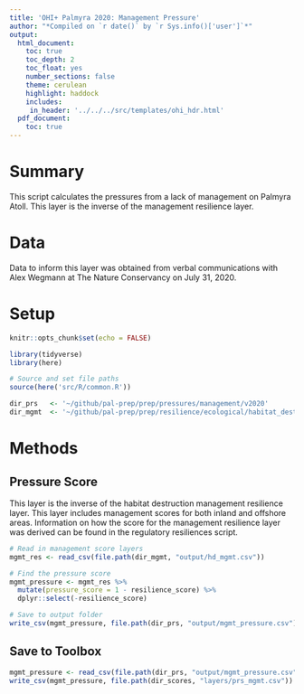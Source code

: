 ```yaml
---
title: 'OHI+ Palmyra 2020: Management Pressure'
author: "*Compiled on `r date()` by `r Sys.info()['user']`*"
output: 
  html_document:
    toc: true
    toc_depth: 2 
    toc_float: yes
    number_sections: false
    theme: cerulean
    highlight: haddock
    includes: 
     in_header: '../../../src/templates/ohi_hdr.html' 
  pdf_document:
    toc: true
---
```


# Summary 

This script calculates the pressures from a lack of management on Palmyra Atoll. This layer is the inverse of the management resilience layer. 

# Data 

Data to inform this layer was obtained from verbal communications with Alex Wegmann at The Nature Conservancy on July 31, 2020. 

# Setup 

```r
knitr::opts_chunk$set(echo = FALSE)

library(tidyverse)
library(here)

# Source and set file paths
source(here('src/R/common.R'))

dir_prs   <- '~/github/pal-prep/prep/pressures/management/v2020'
dir_mgmt  <- '~/github/pal-prep/prep/resilience/ecological/habitat_destruction/v2020'
```

# Methods 

## Pressure Score 

This layer is the inverse of the habitat destruction management resilience layer. This layer includes management scores for both inland and offshore areas. Information on how the score for the management resilience layer was derived can be found in the regulatory resiliences script.   

```r
# Read in management score layers 
mgmt_res <- read_csv(file.path(dir_mgmt, "output/hd_mgmt.csv")) 

# Find the pressure score 
mgmt_pressure <- mgmt_res %>% 
  mutate(pressure_score = 1 - resilience_score) %>% 
  dplyr::select(-resilience_score)

# Save to output folder
write_csv(mgmt_pressure, file.path(dir_prs, "output/mgmt_pressure.csv"))
```

## Save to Toolbox 

```r
mgmt_pressure <- read_csv(file.path(dir_prs, "output/mgmt_pressure.csv"))
write_csv(mgmt_pressure, file.path(dir_scores, "layers/prs_mgmt.csv"))
```

